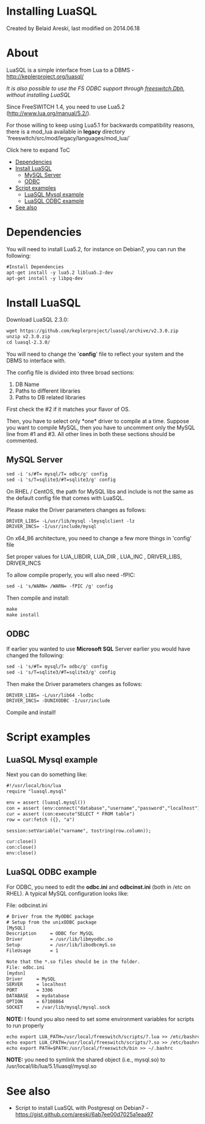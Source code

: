 
# Installing LuaSQL 

 Created by  Belaid Areski, last modified on 2014.06.18

# About

LuaSQL is a simple interface from Lua to a DBMS - <http://keplerproject.org/luasql/> 

_It is also possible to use the FS ODBC support through [freeswitch.Dbh](https://wiki.freeswitch.org/wiki/Lua%5Ffreeswitch%5Fdbh "Lua freeswitch dbh"), without installing LuaSQL_

Since FreeSWITCH 1.4, you need to use Lua5.2 (<http://www.lua.org/manual/5.2/>).

For those willing to keep using Lua5.1 for backwards compatibility reasons, there is a mod\_lua available in **legacy** directory \`freeswitch/src/mod/legacy/languages/mod\_lua/\`

Click here to expand ToC

* [Dependencies](#dependencies)
* [Install LuaSQL](#install-luasql)  
   * [MySQL Server](#install-luasql)  
   * [ODBC](#install-luasql)
* [Script examples](#script-examples)  
   * [LuaSQL Mysql example](#luasql-mysql-example)  
   * [LuaSQL ODBC example](#luasql-odbc-example)
* [See also](#install-luasql)

# Dependencies

You will need to install Lua5.2, for instance on Debian7, you can run the following:

```xml
#Install Dependencies
apt-get install -y lua5.2 liblua5.2-dev
apt-get install -y libpq-dev
```

# Install LuaSQL

Download LuaSQL 2.3.0:

```xml
wget https://github.com/keplerproject/luasql/archive/v2.3.0.zip
unzip v2.3.0.zip
cd luasql-2.3.0/
```

You will need to change the '**config**' file to reflect your system and the DBMS to interface with.

The config file is divided into three broad sections:

1. DB Name
2. Paths to different libraries
3. Paths to DB related libraries

First check the #2 if it matches your flavor of OS.

Then, you have to select only \*one\* driver to compile at a time. Suppose you want to compile MySQL, then you have to uncomment only the MySQL line from #1 and #3\. All other lines in both these sections should be commented.

## MySQL Server

```xml
sed -i 's/#T= mysql/T= odbc/g' config
sed -i 's/T=sqlite3/#T=sqlite3/g' config
```

On RHEL / CentOS, the path for MySQL libs and include is not the same as the default config file that comes with LuaSQL.

Please make the Driver parameters changes as follows:

```xml
DRIVER_LIBS= -L/usr/lib/mysql -lmysqlclient -lz
DRIVER_INCS= -I/usr/include/mysql
```

On x64\_86 architecture, you need to change a few more things in 'config' file

Set proper values for LUA\_LIBDIR, LUA\_DIR , LUA\_INC , DRIVER\_LIBS, DRIVER\_INCS

To allow compile properly, you will also need -fPIC:

```xml
sed -i 's/WARN= /WARN= -fPIC /g' config 
```

Then compile and install:

```xml
make
make install
```

## ODBC

If earlier you wanted to use **Microsoft SQL** Server earlier you would have changed the following:

```xml
sed -i 's/#T= mysql/T= odbc/g' config
sed -i 's/T=sqlite3/#T=sqlite3/g' config
```

Then make the Driver parameters changes as follows:

```xml
DRIVER_LIBS= -L/usr/lib64 -lodbc
DRIVER_INCS= -DUNIXODBC -I/usr/include
```

Compile and install!

# Script examples

## LuaSQL Mysql example

Next you can do something like:

```xml
#!/usr/local/bin/lua
require "luasql.mysql"

env = assert (luasql.mysql())
con = assert (env:connect("database","username","password","localhost"))
cur = assert (con:execute"SELECT * FROM table")
row = cur:fetch ({}, "a")

session:setVariable("varname", tostring(row.column));

cur:close()
con:close()
env:close()
```

## LuaSQL ODBC example

For ODBC, you need to edit the **odbc.ini** and **odbcinst.ini** (both in /etc on RHEL). A typical MySQL configuration looks like:

File: odbcinst.ini

```xml
# Driver from the MyODBC package
# Setup from the unixODBC package
[MySQL]
Description     = ODBC for MySQL
Driver          = /usr/lib/libmyodbc.so
Setup           = /usr/lib/libodbcmyS.so
FileUsage       = 1

Note that the *.so files should be in the folder.
File: odbc.ini
[mydsn]
Driver     = MySQL
SERVER     = localhost
PORT       = 3306
DATABASE   = mydatabase
OPTION     = 67108864
SOCKET     = /var/lib/mysql/mysql.sock
```

**NOTE:** I found you also need to set some environment variables for scripts to run properly

```xml
echo export LUA_PATH=/usr/local/freeswitch/scripts/?.lua >> /etc/bashrc
echo export LUA_CPATH=/usr/local/freeswitch/scripts/?.so >> /etc/bashrc
echo export PATH=$PATH:/usr/local/freeswitch/bin >> ~/.bashrc
```

**NOTE:** you need to symlink the shared object (i.e., mysql.so) to /usr/local/lib/lua/5.1/luasql/mysql.so

# See also

* Script to install LuaSQL with Postgresql on Debian7 - <https://gist.github.com/areski/6ab7ee00d7025a1eaa97>


